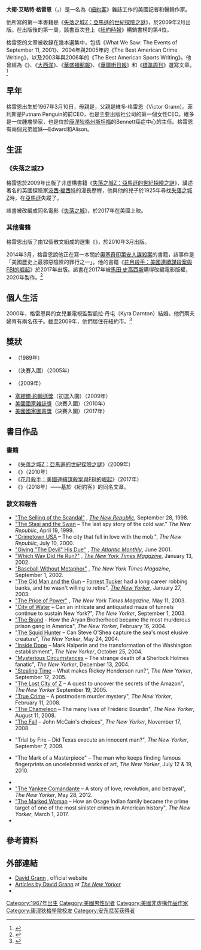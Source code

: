 {{noteTA
|G1=Show
}}
{{Infobox writer
| name          = 大衛·格雷恩<br/>David Grann
| image         = David Grann 2018.jpg
| image_size    =
| caption       = 2018年{{link-en|德薩斯圖書節|Texas Book Festival}}的格雷恩
| birth_date    = {{Birth date and age|1967|3|10}}
| birth_name    =
| birth_place   =
| death_date    =
| death_place   =
| alma_mater    = [[康涅狄格學院|康涅狄格學院]]、{{link-en|弗萊徹法律與外交關係學院|The Fletcher School at Tufts University}}、[[波士頓大學|波士頓大學]]
| children      = 2名
| occupation    = 作家、記者
| notableworks  = 《[[失落之城Z：亞馬遜的世紀探險之謎|失落之城Z：亞馬遜的世紀探險之謎]]》<br/>《[[花月殺手：美國連續謀殺案與FBI的崛起|花月殺手：美國連續謀殺案與FBI的崛起]]》
| awards        = {{link-en|Watson Foundation|Watson Foundation|Thomas J. Watson Fellowship}}<br/>{{link-en|喬治·波爾克獎|George Polk Awards}}
| spouse        = Kyra Darnton（2000年結婚）
| website       = {{URL|davidgrann.com}}
}}
'''大衛·艾略特·格雷恩'''（{{lang-en|'''David Elliot Grann'''}}，{{bd|1967年|3月10日}}）是一名為《[[紐約客|紐約客]]》雜誌工作的美國記者和暢銷作家。

他所寫的第一本書籍是《[[失落之城Z：亞馬遜的世紀探險之謎|失落之城Z：亞馬遜的世紀探險之謎]]》，於2009年2月出版。在出版後的第一周，該書首次登上《[[紐約時報|紐約時報]]》暢銷書榜的第4位。

格雷恩的文章被收錄在幾本選集中，包括《What We Saw: The Events of September 11, 2001》、2004年與2005年的《The Best American Crime Writing》，以及2003年與2006年的《The Best American Sports Writing》。他曾經為《{{link-en|紐約時報雜誌|The New York Times Magazine}}》、《[[大西洋_(雜誌)|大西洋]]》、《[[華盛頓郵報|華盛頓郵報]]》、《[[華爾街日報|華爾街日報]]》和《[[標準周刊|標準周刊]]》選寫文章。<ref>{{Cite web |url = https://rolfpotts.com/david-grann/ |title = Travel Writer: David Grann |date = 209-03-01 |publisher = rolfpotts.com |language = en |access-date = 2021-02-12 |archive-date = 2019-02-27 |archive-url = https://web.archive.org/web/20190227064645/https://rolfpotts.com/david-grann/ |dead-url = no }}</ref>

== 早年 ==
格雷恩出生於1967年3月10日，母親是{{link-en|菲利斯·E·格雷恩|Phyllis E. Grann}}，父親是維多·格雷恩（Victor Grann）。菲利斯是Putnam Penguin的前CEO，也是主要出版社公司的第一個女性CEO。維多是一位腫瘤學家，也是位於[[康涅狄格州|康涅狄格州]][[斯坦福_(康涅狄格州)|斯坦福]]的Bennett癌症中心的主任。格雷恩有兩個兄弟姐妹—Edward和Alison。

== 生涯 ==
=== 《失落之城Z》 ===
格雷恩於2009年出版了非虛構書籍《[[失落之城Z：亞馬遜的世紀探險之謎|失落之城Z：亞馬遜的世紀探險之謎]]》，講述著名的英國探險家[[波西·福西特|波西·福西特]]的漫長歷程，他與他的兒子於1925年尋找[[失落之城Z|失落之城Z]]時，在[[亞馬遜雨林|亞馬遜]]失蹤了。

該書被改編成同名電影《[[失落之城_(電影)|失落之城]]》，於2017年在美國上映。

=== 其他書籍 ===
格雷恩出版了由12個散文組成的選集《{{link-en|The Devil and Sherlock Holmes|The Devil and Sherlock Holmes|The Devil and Sherlock Holmes: Tales of Murder, Madness, and Obsession}}》，於2010年3月出版。

2014年3月，格雷恩說他正在寫一本關於[[奧塞奇印第安人謀殺案|奧塞奇印第安人謀殺案]]的書籍，該事件是「美國歷史上最邪惡陰險的罪行之一」。他的書籍《[[花月殺手：美國連續謀殺案與FBI的崛起|花月殺手：美國連續謀殺案與FBI的崛起]]》於2017年出版。該書在2017年被[[馬田·史高西斯|馬田·史高西斯]]購得改編電影版權，2020年製作。<ref>{{Cite web |url = https://www.esquire.com/uk/culture/news/a16132/martin-scorsese-leonardo-dicaprio-killers-of-the-flower-moon-the-osage-murders-and-the-birth-of-the-fbi/ |title = Everything We Know About Martin Scorsese And Leonardo DiCaprio's Next Project, 'Killers Of The Flower Moon' |date = 2017-07-17 |publisher = Esquire |language = en}}</ref>

== 個人生活 ==
2000年，格雷恩與{{link-en|約翰·丹屯|John Darnton}}的女兒兼電視監製凱拉·丹屯（Kyra Darnton）結婚。他們兩夫婦育有兩名孩子。截至2009年，他們居住在紐約市。<ref>{{Cite web |url = https://www.newyorker.com/contributors/david-grann |title = Contributors: David Grann |publisher = The New Yorker |language = en |access-date = 2021-02-12 |archive-date = 2021-01-29 |archive-url = https://web.archive.org/web/20210129115347/https://www.newyorker.com/contributors/david-grann |dead-url = no }}</ref>

== 獎狀 ==
* {{link-en|Watson Foundation|Watson Foundation|Thomas J. Watson Fellowship}}（1989年）
* {{link-en|麥可·凱利 (編輯)|Michael Kelly (editor)|麥可·凱利獎}}（決賽入圍）（2005年）
* {{link-en|喬治·波爾克獎|George Polk Awards}}（2009年）
* [[巴美列·捷福獎|塞繆爾·約翰遜獎]]（初選入圍）（2009年）
* [[美國國家雜誌獎|美國國家雜誌獎]]（決賽入圍）（2010年）
* [[美國國家圖書獎|美國國家圖書獎]]（決賽入圍）（2017年）

== 書目作品 ==
=== 書籍 ===
* 《[[失落之城Z：亞馬遜的世紀探險之謎|失落之城Z：亞馬遜的世紀探險之謎]]》（2009年）
* 《{{link-en|The Devil and Sherlock Holmes|The Devil and Sherlock Holmes|The Devil and Sherlock Holmes: Tales of Murder, Madness, and Obsession}}》（2010年）
* 《[[花月殺手：美國連續謀殺案與FBI的崛起|花月殺手：美國連續謀殺案與FBI的崛起]]》（2017年）
* 《{{link-en|The White Darkness (David Grann book)|The White Darkness (David Grann book)|The White Darkness}}》（2018年）——基於《紐約客》的同名文章。

=== 散文和報告 ===
* [http://www.tnr.com/article/the-selling-the-scandal "The Selling of the Scandal"] {{Wayback|url=http://www.tnr.com/article/the-selling-the-scandal |date=20110306032654 }}, ''[[The_New_Republic|The New Republic]]'', September 28, 1998.
* [http://www.tnr.com/article/politics/76168/the-stasi-and-the-swan "The Stasi and the Swan] {{Wayback|url=http://www.tnr.com/article/politics/76168/the-stasi-and-the-swan |date=20121003070941 }} – The last spy story of the cold war." ''The New Republic'', April 19, 1999.
* [http://www.tnr.com/article/politics/crimetown-usa "Crimetown USA] {{Wayback|url=http://www.tnr.com/article/politics/crimetown-usa |date=20120315062245 }} – The city that fell in love with the mob.", ''The New Republic'', July 10, 2000.
* [https://www.theatlantic.com/past/docs/issues/2001/06/grann.htm "Giving "The Devil" His Due"] {{Wayback|url=https://www.theatlantic.com/past/docs/issues/2001/06/grann.htm |date=20140130092630 }}, ''[[The_Atlantic|The Atlantic Monthly]]'', June 2001.
* [https://www.nytimes.com/2002/01/13/magazine/which-way-did-he-run.html "Which Way Did He Run?"] {{Wayback|url=https://www.nytimes.com/2002/01/13/magazine/which-way-did-he-run.html |date=20180208115422 }}, ''[[The_New_York_Times_Magazine|The New York Times Magazine]]'', January 13, 2002.
* [https://www.nytimes.com/2002/09/01/magazine/baseball-without-metaphor.html "Baseball Without Metaphor"] {{Wayback|url=https://www.nytimes.com/2002/09/01/magazine/baseball-without-metaphor.html |date=20180303055059 }}, ''The New York Times Magazine'', September 1, 2002.
* [https://www.newyorker.com/archive/2003/01/27/030127fa_fact_grann "The Old Man and the Gun] {{Wayback|url=https://www.newyorker.com/archive/2003/01/27/030127fa_fact_grann |date=20140322170921 }} – [[Forrest_Tucker_(criminal)|Forrest Tucker]] had a long career robbing banks, and he wasn't willing to retire", ''[[The_New_Yorker|The New Yorker]]'', January 27, 2003.
* [https://www.nytimes.com/2003/05/11/magazine/the-price-of-power.html "The Price of Power"] {{Wayback|url=https://www.nytimes.com/2003/05/11/magazine/the-price-of-power.html |date=20210126162520 }}, ''The New York Times Magazine'', May 11, 2003.
* [https://www.newyorker.com/archive/2003/09/01/030901fa_fact_grann "City of Water] {{Wayback|url=https://www.newyorker.com/archive/2003/09/01/030901fa_fact_grann |date=20140326093224 }} – Can an intricate and antiquated maze of tunnels continue to sustain New York?", ''The New Yorker'', September 1, 2003.
* [https://www.newyorker.com/archive/2004/02/16/040216fa_fact_grann "The Brand] {{Wayback|url=https://www.newyorker.com/archive/2004/02/16/040216fa_fact_grann |date=20140219030215 }} – How the Aryan Brotherhood became the most murderous prison gang in America", ''The New Yorker'', February 16, 2004.
* [https://www.newyorker.com/archive/2004/05/24/040524fa_fact1 "The Squid Hunter] {{Wayback|url=https://www.newyorker.com/archive/2004/05/24/040524fa_fact1 |date=20131216173910 }} – Can Steve O'Shea capture the sea's most elusive creature", ''The New Yorker'', May 24, 2004.
* [https://www.newyorker.com/archive/2004/10/25/041025fa_fact "Inside Dope] {{Wayback|url=https://www.newyorker.com/archive/2004/10/25/041025fa_fact |date=20140505130610 }} – Mark Halperin and the transformation of the Washington establishment", ''The New Yorker'', October 25, 2004.
* [https://www.newyorker.com/archive/2004/12/13/041213fa_fact_grann "Mysterious Circumstances] {{Wayback|url=https://www.newyorker.com/archive/2004/12/13/041213fa_fact_grann |date=20140717054307 }} – The strange death of a Sherlock Holmes fanatic", ''The New Yorker'', December 13, 2004.
* [https://www.newyorker.com/archive/2005/09/12/050912fa_fact_grann "Stealing Time] {{Wayback|url=https://www.newyorker.com/archive/2005/09/12/050912fa_fact_grann |date=20140716215236 }} – What makes Rickey Henderson run?", ''The New Yorker'', September 12, 2005.
* [https://www.newyorker.com/archive/2005/09/19/050919fa_fact_grann "The Lost City of Z] {{Wayback|url=https://www.newyorker.com/archive/2005/09/19/050919fa_fact_grann |date=20140707124901 }} – A quest to uncover the secrets of the Amazon", ''The New Yorker'' September 19, 2005.
* [https://www.newyorker.com/reporting/2008/02/11/080211fa_fact_grann "True Crime] {{Wayback|url=https://www.newyorker.com/reporting/2008/02/11/080211fa_fact_grann |date=20140324141120 }} – A postmodern murder mystery", ''The New Yorker'', February 11, 2008.
* [https://www.newyorker.com/reporting/2008/08/11/080811fa_fact_grann "The Chameleon] {{Wayback|url=https://www.newyorker.com/reporting/2008/08/11/080811fa_fact_grann |date=20140404112201 }} – The many lives of Frédéric Bourdin", ''The New Yorker'', August 11, 2008.
* [https://www.newyorker.com/reporting/2008/11/17/081117fa_fact_grann "The Fall] {{Wayback|url=https://www.newyorker.com/reporting/2008/11/17/081117fa_fact_grann |date=20131017104031 }} – John McCain's choices", ''The New Yorker'', November 17, 2008.
* {{anchor|Trial}}"Trial by Fire – Did Texas execute an innocent man?", ''The New Yorker'', September 7, 2009.
* {{anchor|masterpiece}} "The Mark of a Masterpiece" – The man who keeps finding famous fingerprints on uncelebrated works of art, ''The New Yorker'', July 12 & 19, 2010.
* {{cite journal |author=Grann, David |author-mask=0 |date=April 4, 2011 |title=A murder foretold : unravelling the ultimate political conspiracy |department=A Reporter at Large |journal=The New Yorker |volume=87 |issue=7 |pages=42–61 |url=https://www.newyorker.com/magazine/2011/04/04/a-murder-foretold |access-date=2016-10-05 |type=On the murders of Khalil Musa, Marjorie Musa and [[Rodrigo_Rosenberg_Marzano|Rodrigo Rosenberg]] |ref=none |archive-date=2021-02-27 |archive-url=https://web.archive.org/web/20210227173544/https://www.newyorker.com/magazine/2011/04/04/a-murder-foretold |dead-url=no }}
* [https://www.newyorker.com/reporting/2012/05/28/120528fa_fact_grann "The Yankee Comandante] {{Wayback|url=https://www.newyorker.com/reporting/2012/05/28/120528fa_fact_grann |date=20140719222737 }} – A story of love, revolution, and betrayal", ''The New Yorker'', May 28, 2012.
* [https://www.newyorker.com/books/page-turner/the-marked-woman "The Marked Woman] {{Wayback|url=https://www.newyorker.com/books/page-turner/the-marked-woman |date=20210222224050 }} – How an Osage Indian family became the prime target of one of the most sinister crimes in American history", ''The New Yorker'', March 1, 2017.
* {{anchor|whitedarkness}}{{cite journal |author=Grann, David |author-mask=0 |date=February 12–19, 2018 |title=The white darkness : a solitary journey across Antarctica |department=A Reporter at Large |journal=The New Yorker |volume=94 |issue=1 |pages=48–75 |url=https://www.newyorker.com/magazine/2018/02/12/the-white-darkness |access-date=2018-06-19 |type=On [[Henry_Worsley_(explorer)|Henry Worsley]], polar explorer |ref=none |archive-date=2021-02-26 |archive-url=https://web.archive.org/web/20210226235416/https://www.newyorker.com/magazine/2018/02/12/the-white-darkness |dead-url=no }}

== 參考資料 ==
{{reflist|30em}}

== 外部連結 ==
* [https://www.davidgrann.com David Grann] {{Wayback|url=https://www.davidgrann.com/ |date=20210126212649 }}, official website
* [https://www.newyorker.com/contributors/david-grann/all Articles by David Grann] {{Wayback|url=https://www.newyorker.com/contributors/david-grann/all |date=20170416221919 }} at ''[[The_New_Yorker|The New Yorker]]''
* {{C-SPAN|David Grann}}

[[Category:1967年出生|Category:1967年出生]]
[[Category:美國男性記者|Category:美國男性記者]]
[[Category:美國非虛構作品作家|Category:美國非虛構作品作家]]
[[Category:康涅狄格學院校友|Category:康涅狄格學院校友]]
[[Category:安东尼奖获得者|Category:安东尼奖获得者]]